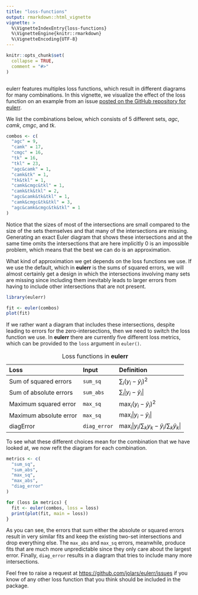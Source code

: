 ```yaml
---
title: "loss-functions"
output: rmarkdown::html_vignette
vignette: >
  %\VignetteIndexEntry{loss-functions}
  %\VignetteEngine{knitr::rmarkdown}
  %\VignetteEncoding{UTF-8}
---
```


```r
knitr::opts_chunk$set(
  collapse = TRUE,
  comment = "#>"
)
```

```r
```

eulerr features multiples loss functions, which result in different diagrams
for many combinations. In this vignette, we visualize the effect of the loss
function on an example from an issue [posted on the GitHub repository for
eulerr](https://github.com/jolars/eulerr/issues/93).

We list the combinations below, which consists of 5 different sets,
*agc*, *camk*, *cmgc*, and *tk*.

```r
combos <- c(
  "agc" = 9,
  "camk" = 17,
  "cmgc" = 16,
  "tk" = 16,
  "tkl" = 23,
  "agc&camk" = 1,
  "camk&tk" = 1,
  "tk&tkl" = 1,
  "camk&cmgc&tkl" = 1,
  "camk&tk&tkl" = 2,
  "agc&camk&tk&tkl" = 1,
  "camk&cmgc&tk&tkl" = 3,
  "agc&camk&cmgc&tk&tkl" = 1
)
```

Notice that the sizes of most of the intersections are small compared to the
size of the sets themselves and that many of the
intersections are missing. Generating an exact Euler diagram that shows these
intersections and at the same time omits the intersections that are here
implicitly 0 is an impossible problem, which means that the best
we can do is an approximation.

What kind of approximation we get depends on the loss functions we use.
If we use the default, which in **eulerr** is the sums of squared errors, we
will almost certainly get a design in which the intersections involving many
sets are missing since including them inevitably leads to larger errors from
having to include other intersections that are not present.

```r
library(eulerr)

fit <- euler(combos)
plot(fit)
```

If we rather want a diagram that includes these intersections, despite 
leading to errors for the zero-intersections, then we need to switch the loss
function we use. In **eulerr** there are currently five different
loss metrics, which can be provided to the `loss` argument in `euler()`. 

Table: Loss functions in **eulerr**

Loss                    Input          Definition
----------------------  ------------   -----------------------------
Sum of squared errors   `sum_sq`       $\sum_i (y_i - \hat y_i)^2$
Sum of absolute errors  `sum_abs`      $\sum_i |y_i - \hat y_i|$
Maximum squared error   `max_sq`       $\max_i (y_i - \hat y_i)^2$
Maximum absolute error  `max_sq`       $\max_i |y_i - \hat y_i|$
diagError               `diag_error`   $\max_i \big|y_i/\sum_k y_k - \hat y_i / \sum_k \hat y_k \big|$

To see what these different choices mean for the combination that we have
looked at, we now refit the diagram for each combination.

```r
metrics <- c(
  "sum_sq",
  "sum_abs",
  "max_sq",
  "max_abs",
  "diag_error"
)

for (loss in metrics) {
  fit <- euler(combos, loss = loss)
  print(plot(fit, main = loss))
}
```

As you can see, the errors that sum either the absolute or squared errors result
in very similar fits and keep the existing two-set intersections and drop
everything else. The `max_abs` and `max_sq` errors, meanwhile, produce
fits that are much more unpredictable since they only care about the
largest error. Finally, `diag_error` results in a diagram that tries to
include many more intersections.

Feel free to raise a request at <https://github.com/jolars/eulerr/issues>
if you know of any other loss function that you think should be included
in the package.
